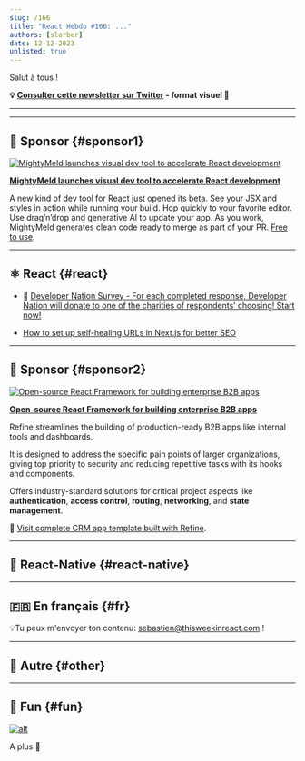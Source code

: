 ```yaml
---
slug: /166
title: "React Hebdo #166: ..."
authors: [slorber]
date: 12-12-2023
unlisted: true
---
```


Salut à tous !

<Todo />

<!-- truncate -->

**💡 [Consulter cette newsletter sur Twitter](https://slo.im/thread) - format visuel 🎨**

---


<Support />

---

## 💸 Sponsor {#sponsor1}

[![MightyMeld launches visual dev tool to accelerate React development](/emails/issues/166/mightymeldthisweekinreact.jpg)](https://www.mightymeld.com/?utm_source=thisweekinreact&utm_medium=newsletter&utm_campaign=1&utm_content=top)

**[MightyMeld launches visual dev tool to accelerate React development](https://www.mightymeld.com/?utm_source=thisweekinreact&utm_medium=newsletter&utm_campaign=1&utm_content=top)**

A new kind of dev tool for React just opened its beta. See your JSX and styles in action while running your build. Hop quickly to your favorite editor. Use drag’n’drop and generative AI to update your app. As you work, MightyMeld generates clean code ready to merge as part of your PR. [Free to use](https://www.mightymeld.com/?utm_source=thisweekinreact&utm_medium=newsletter&utm_campaign=1&utm_content=body).

---

## ⚛️ React {#react}

- 💸 [Developer Nation Survey - For each completed response, Developer Nation will donate to one of the charities of respondents’ choosing! Start now!](https://developereconomics.net/?member_id=thisweekinreact&utm_medium=nl_ad2)

- [How to set up self-healing URLs in Next.js for better SEO](https://mikebifulco.com/posts/self-healing-urls-nextjs-seo)

<SubscribeFormEmbed placement="middle" />

---

## 💸 Sponsor {#sponsor2}

[![Open-source React Framework for building enterprise B2B apps](/emails/issues/166/about.jpg)](https://s.refine.dev/github-repo)

**[Open-source React Framework for building enterprise B2B apps](https://s.refine.dev/github-repo)**

Refine streamlines the building of production-ready B2B apps like internal tools and dashboards.

It is designed to address the specific pain points of larger organizations, giving top priority to security and reducing repetitive tasks with its hooks and components.

Offers industry-standard solutions for critical project aspects like **authentication**, **access control**, **routing**, **networking**, and **state management**.

🌱 [Visit complete CRM app template built with Refine](https://s.refine.dev/crm-app).

---

## 📱 React-Native {#react-native}

<Todo />

---

## 🇫🇷 En français {#fr}

<Todo />

💡Tu peux m'envoyer ton contenu: [sebastien@thisweekinreact.com](mailto:sebastien@thisweekinreact.com?subject=Contenu%20en%20fran%C3%A7ais) !

<Todo />

---

## 🔀 Autre {#other}

<Todo />

---

## 🤭 Fun {#fun}

<Todo />

[![alt](/emails/issues/122/meme.jpg)](https://twitter.com/TODOTODOTODOTODOTODOTODOTODOTODOTODOTODO)

A plus 👋
